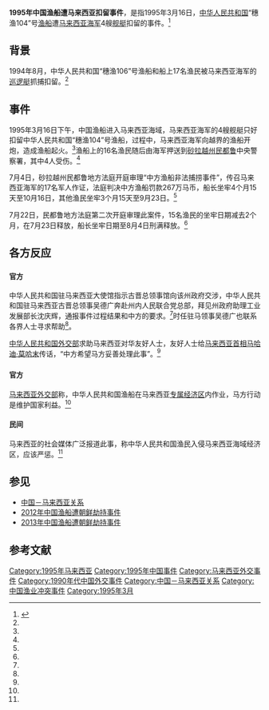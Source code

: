 {{multiple issues|
{{copyedit|time=2017-12-27T11:02:06+00:00}}
{{inappropriate tone|time=2017-12-27T11:02:06+00:00}}
{{pov|time=2017-12-27T11:02:06+00:00}}
{{refimprove|time=2014-08-17T12:05:44+00:00}}
}}
{{Infobox Historical Event
|事件名称 = 1995年中国渔船遭马来西亚扣留事件
|图像     = 
|图像说明 = 
|又名     = 
|参与者   = 
{{PRC}}：<br />“穗渔104”号[[渔船|渔船]]
{{MYS}}：<br />[[马来西亚海军|马来西亚海军]]4艘[[舰|舰]][[艇|艇]]
|地点     = [[南海|南海]]
|日期     = 1995年3月16日-1995年8月4日
|结果     = 船员和船长坐牢刑满释放
|影响     = 
|网站     = 
}}
'''1995年中国渔船遭马来西亚扣留事件'''，是指1995年3月16日，[[中华人民共和国|中华人民共和国]]“穗渔104”号[[渔船|渔船]]遭[[马来西亚海军|马来西亚海军]]4艘[[舰|舰]][[艇|艇]]扣留的事件。<ref name=" fish" >{{cite journal | language =zh-hans | author =吴德广 | title =《连夜斡旋营救16名被扣渔民》| journal =《快乐老人报》 | volume = | year = 2013年7月22日 | pages =第15页  | issn =CN43-0024 }}</ref>

==背景==
{{Main|南海诸岛}}
{{Fact|[[南海|南海]]被中华人民共和国、[[中华民国|中华民国]]、[[越南|越南]]、[[菲律宾|菲律宾]]、[[马来西亚|马来西亚]]、[[印度尼西亚|印度尼西亚]]、[[文莱|文莱]]等[[国家|国家]]环抱，1840年[[鸦片战争|鸦片战争]]之前，由于中国各封建王朝国富兵强，周边国家遭到威慑，南海一直在中国各封建王朝的控制之下，鸦片战争之后，[[清政府|清政府]]积贫积弱，被迫与各[[西方|西方]]列强以及[[大日本帝国|大日本帝国]]签订了一系列[[不平等条约|不平等条约]]，开始了割地赔款的屈辱史，20世纪初页，中华民国由于忙于[[抗日救亡运动|抗日救亡运动]]和[[国共内战|国共内战]]，[[海防|海防]]观念薄弱，周边国家开始陆续侵占南海诸岛并且派遣海军据守。|time=2014-08-17T12:06:28+00:00}}

1994年8月，中华人民共和国“穗渔106”号渔船和船上17名渔民被马来西亚海军的[[巡逻艇|巡逻艇]]抓捕扣留。<ref name=" fish" />

==事件==
1995年3月16日下午，中国渔船进入马来西亚海域，马来西亚海军的4艘舰艇只好扣留中华人民共和国“穗渔104”号渔船，过程中，马来西亚海军向越界的渔船开炮，造成渔船起火。<ref name=" fish" />渔船上的16名渔民随后由海军押送到[[砂拉越州|砂拉越州]][[民都鲁|民都鲁]]中央警察署，其中4人受伤。<ref name=" fish" />

7月4日，砂拉越州民都鲁地方法庭开庭审理“中方渔船非法捕捞事件”，传召马来西亚海军的17名军人作证，法庭判决中方渔船罚款267万马币，船长坐牢4个月15天至10月16日，其他渔民坐牢3个月15天至9月23日。<ref name=" fish" />

7月22日，民都鲁地方法庭第二次开庭审理此案件，15名渔民的坐牢日期减去2个月，在7月23日释放，船长坐牢日期至8月4日刑满释放。<ref name=" fish" />

==各方反应==
==={{Flag|PRC}}===
====官方====
中华人民共和国驻马来西亚大使馆指示古晋总领事馆向该州政府交涉，中华人民共和国驻马来西亚古晋总领事吴德广奔赴州内人民联合党总部，拜见州政府助理工业发展部长沈庆辉，通报事件过程结果和中方的要求。<ref name=" fish" />时任驻马领事吴德广也联系各界人士寻求帮助<ref name=" fish" />。

[[中华人民共和国外交部|中华人民共和国外交部]]求助马来西亚对华友好人士，友好人士给[[马来西亚首相|马来西亚首相]][[马哈迪·莫哈末|马哈迪·莫哈末]]传话，“中方希望马方妥善处理此事”。<ref name=" fish" />

==={{Flag|MYS}}===
====官方====
[[马来西亚外交部|马来西亚外交部]]称，中华人民共和国渔船在马来西亚[[专属经济区|专属经济区]]内作业，马方行动是维护国家利益。<ref name=" fish" />

====民间====
马来西亚的社会媒体广泛报道此事，称中华人民共和国渔民入侵马来西亚海域经济区，应该严惩。<ref name=" fish" />

== 参见 ==
{{Portal box|中华人民共和国|马来西亚}}
*[[中国－马来西亚关系|中国－马来西亚关系]]
*[[2012年中国渔船遭朝鲜劫持事件|2012年中国渔船遭朝鲜劫持事件]]
*[[2013年中国渔船遭朝鲜劫持事件|2013年中国渔船遭朝鲜劫持事件]]

==参考文献==
{{Reflist|2}}

[[Category:1995年马来西亚|Category:1995年马来西亚]]
[[Category:1995年中国事件|Category:1995年中国事件]]
[[Category:马来西亚外交事件|Category:马来西亚外交事件]]
[[Category:1990年代中国外交事件|Category:1990年代中国外交事件]]
[[Category:中国－马来西亚关系|Category:中国－马来西亚关系]]
[[Category:中国渔业冲突事件|Category:中国渔业冲突事件]]
[[Category:1995年3月|Category:1995年3月]]